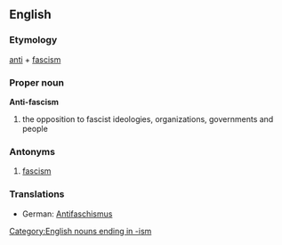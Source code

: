 {{wikipedia}}
==English==
===Etymology===
[[anti]] + [[fascism]]
===Proper noun===
'''Anti-fascism'''
# the opposition to fascist ideologies, organizations, governments and people
===Antonyms===
# [[fascism]]
===Translations===
*German: [[Antifaschismus]] {{m}}
[[Category:English nouns ending in -ism]]